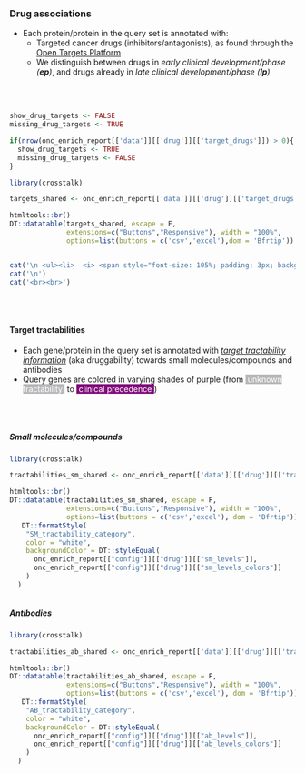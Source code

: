 ### Drug associations

* Each protein/protein in the query set is annotated with:
   * Targeted cancer drugs (inhibitors/antagonists), as found through the [Open Targets Platform](https://targetvalidation.org)
   * We distinguish between drugs in <i>early clinical development/phase (<b>ep</b>)</i>, and drugs already in <i>late clinical development/phase (<b>lp</b>)</i>

<br><br>


```r

show_drug_targets <- FALSE
missing_drug_targets <- TRUE

if(nrow(onc_enrich_report[['data']][['drug']][['target_drugs']]) > 0){
  show_drug_targets <- TRUE
  missing_drug_targets <- FALSE
}

```



```r
library(crosstalk)

targets_shared <- onc_enrich_report[['data']][['drug']][['target_drugs']]

htmltools::br()
DT::datatable(targets_shared, escape = F, 
              extensions=c("Buttons","Responsive"), width = "100%",
              options=list(buttons = c('csv','excel'),dom = 'Bfrtip'))



```


```r

cat('\n <ul><li>  <i> <span style="font-size: 105%; padding: 3px; background-color:#989898; color:white">&nbsp;&nbsp;<b>NO</b> query proteins with cancer drug associations from Open Targets Platform were found. &nbsp;&nbsp; </span></i></li></ul>',sep='\n')
cat('\n')
cat('<br><br>')

```


<br><br>

#### Target tractabilities {.tabset }

* Each gene/protein in the query set is annotated with _[target tractability information](https://docs.targetvalidation.org/getting-started/target-tractability)_ (aka druggability) towards
small molecules/compounds and antibodies
* Query genes are colored in varying shades of purple (from <span style="background-color:#b8b8ba; padding:2x; color:white">&nbsp;unknown tractability&nbsp;</span> to <span style="background-color:#810f7c; padding:2x; color:white">&nbsp;clinical precedence&nbsp;</span>)
   

<br><br>

##### Small molecules/compounds 

```r
library(crosstalk)

tractabilities_sm_shared <- onc_enrich_report[['data']][['drug']][['tractability_sm']]

htmltools::br()
DT::datatable(tractabilities_sm_shared, escape = F, 
              extensions=c("Buttons","Responsive"), width = "100%",
              options=list(buttons = c('csv','excel'), dom = 'Bfrtip')) %>%
   DT::formatStyle(
    "SM_tractability_category", 
    color = "white",
    backgroundColor = DT::styleEqual(
      onc_enrich_report[["config"]][["drug"]][["sm_levels"]],
      onc_enrich_report[["config"]][["drug"]][["sm_levels_colors"]]
    )
  )



```


##### Antibodies

```r
library(crosstalk)

tractabilities_ab_shared <- onc_enrich_report[['data']][['drug']][['tractability_ab']]

htmltools::br()
DT::datatable(tractabilities_ab_shared, escape = F, 
              extensions=c("Buttons","Responsive"), width = "100%",
              options=list(buttons = c('csv','excel'), dom = 'Bfrtip')) %>%
   DT::formatStyle(
    "AB_tractability_category", 
    color = "white",
    backgroundColor = DT::styleEqual(
      onc_enrich_report[["config"]][["drug"]][["ab_levels"]],
      onc_enrich_report[["config"]][["drug"]][["ab_levels_colors"]]
    )
  )



```

